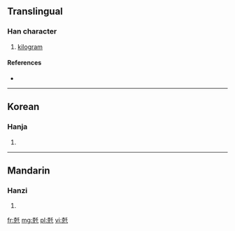 ==Translingual==

===Han character===
{{Han char|rn=10|rad=儿|as=08|sn=10|four=|canj=十山竹十 (JUHJ)|ids=⿺[[克]][[千]]}}

# [[kilogram]]

====References====
* {{Han ref|kx=0125.191|dkj=01383|dj=0265.250|hdz=10273.101|uh=515B|ud=20827|bh=A25A|bd=41562}}

----

==Korean==

===Hanja===
{{ko-hanja|hangeul=천|rv=cheon|mr=ch'ŏn}}

# {{defn|lang=ko|sort=儿08}}

----

==Mandarin==

===Hanzi===
{{cmn-hanzi|pin=[[qiān]] ([[qian1]])|wg=ch'ien<sup>1</sup>}}

# {{defn|lang=cmn|sort=儿08}}

[[fr:兛]]
[[mg:兛]]
[[pl:兛]]
[[vi:兛]]